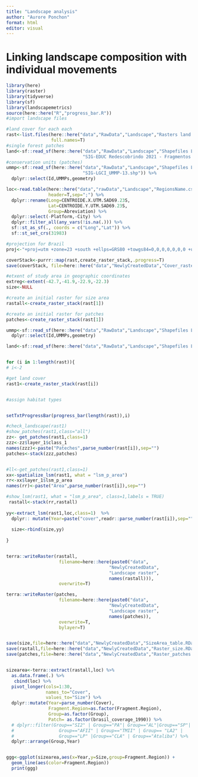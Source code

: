 ```yaml
---
title: "Landscape analysis"
author: "Aurore Ponchon"
format: html
editor: visual
---
```


# Linking landscape composition with individual movements

```r

library(here)
library(raster)
library(tidyverse)
library(sf)
library(landscapemetrics)
source(here::here("R","progress_bar.R"))
#import landscape files

#land cover for each each
rast<-list.files(here::here("data","RawData","Landscape","Rasters land cover"),
                 full.names=T)
#single forest patches
land<-sf::read_sf(here::here("data","RawData","Landscape","Shapefiles Landscape AMLD", 
                             "SIG-EDUC Redescobrindo 2021 - Fragmentos de Vegetação.shp"))
#conservation units (patches)
ummp<-sf::read_sf(here::here("data","RawData","Landscape","Shapefiles Landscape AMLD",
                             "SIG-LGCI_UMMP-13.shp")) %>% 
  dplyr::select(Id,UMMPs,geometry)

loc<-read.table(here::here("data","rawData","Landscape","RegionsName.csv"),
                header=T,sep=";") %>% 
  dplyr::rename(Long=CENTROIDE.X.UTM.SAD69.23S,
                Lat=CENTROIDE.Y.UTM.SAD69.23S,
                Group=Abreviation) %>% 
  dplyr::select(-Platform,-City) %>% 
  dplyr::filter_all(any_vars(!is.na(.))) %>% 
  sf::st_as_sf(., coords = c("Long","Lat")) %>% 
  sf::st_set_crs(31983)

#projection for Brazil
proj<-"+proj=utm +zone=23 +south +ellps=GRS80 +towgs84=0,0,0,0,0,0,0 +units=m +no_defs +type=crs"

coverStack<-purrr::map(rast,create_raster_stack,.progress=T)
save(coverStack, file=here::here("data","NewlyCreatedData","Cover_rasters.RData"))

#etxent of study area in geographic coordinates
extreg<-extent(-42.7,-41.9,-22.9,-22.3)
size<-NULL

#create an initial raster for size area
rastall<-create_raster_stack(rast[1])

#create an initial raster for patches
patches<-create_raster_stack(rast[1])

ummp<-sf::read_sf(here::here("data","RawData","Landscape","Shapefiles Landscape AMLD", "SIG-LGCI_UMMP-13.shp")) %>% 
  dplyr::select(Id,UMMPs,geometry)

land<-sf::read_sf(here::here("data","RawData","Landscape","Shapefiles Landscape AMLD", "SIG-EDUC Redescobrindo 2021 - Fragmentos de Vegetação.shp")) 


for (i in 1:length(rast)){
# i<-2

#get land cover
rast1<-create_raster_stack(rast[i])


#assign habitat types


setTxtProgressBar(progress_bar(length(rast)),i)  

#check_landscape(rast1)
#show_patches(rast1,class="all")
zz<- get_patches(rast1,class=1)
zzz<-zz$layer_1$class_1
names(zzz)<-paste("Pateches",parse_number(rast[i]),sep="")
patches<-stack(zzz,patches)


#ll<-get_patches(rast1,class=1)
xx<-spatialize_lsm(rast1, what = "lsm_p_area")
rr<-xx$layer_1$lsm_p_area
names(rr)<-paste("Area",parse_number(rast[i]),sep="")

#show_lsm(rast1, what = "lsm_p_area", class=1,labels = TRUE)
 rastall<-stack(rr,rastall)
 
yy<-extract_lsm(rast1,loc,class=1)  %>% 
  dplyr:: mutate(Year=paste("cover",readr::parse_number(rast[i]),sep=""))
 
  size<-rbind(size,yy)
 
}


terra::writeRaster(rastall,
                    filename=here::here(paste0("data",
                                       "NewlyCreatedData",
                                       "Landscape raster",
                                       names(rastall))),
                    overwrite=T)

terra::writeRaster(patches,
                    filename=here::here(paste0("data",
                                       "NewlyCreatedData",
                                       "Landscape raster",
                                       names(patches)),
                    overwrite=T,
                    bylayer=T)


save(size,file=here::here("data","NewlyCreatedData","SizeArea_table.RData"))
save(rastall,file=here::here("data","NewlyCreatedData","Raster_size.RData"))
save(patches,file=here::here("data","NewlyCreatedData","Raster_patches.RData"))


sizearea<-terra::extract(rastall,loc) %>% 
  as.data.frame(.) %>% 
   cbind(loc) %>% 
  pivot_longer(cols=1:30,
               names_to="Cover",
               values_to="Size") %>% 
  dplyr::mutate(Year=parse_number(Cover),
                Fragment.Region=as.factor(Fragment.Region),
                Group=as.factor(Group),
                Patch= as.factor(brasil_coverage_1990)) %>% 
  # dplyr::filter(Group=="SI2" | Group=="PA"| Group=="AL"|Group=="SP"|
  #                 Group=="AFII" | Group=="TMII" | Group== "LA2" |
  #                 Group=="LP" |Group=="CLA" | Group=="Ataliba") %>% 
  dplyr::arrange(Group,Year)


ggg<-ggplot(sizearea,aes(x=Year,y=Size,group=Fragment.Region)) +
  geom_line(aes(color=Fragment.Region))
  print(ggg)
```
